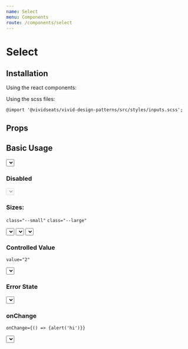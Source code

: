 ```yaml
---
name: Select
menu: Components
route: /components/select
---
```



# Select

## Installation

Using the react components:


Using the scss files:

    @import '@vividseats/vivid-design-patterns/src/styles/inputs.scss';

## Props

<Props of={Select} />

## Basic Usage

<Playground>
    <Select label="Choose your option:" id="selectOne">
        <Select.Option value="1">Option 1</Select.Option>
        <Select.Option value="2">Option 2</Select.Option>
        <Select.Option value="3">Option 3</Select.Option>
    </Select>
</Playground>

### Disabled

<Playground>
    <Select value="3" disabled>
        <Select.Option value="3">Option 3</Select.Option>
    </Select>
</Playground>

### Sizes:

`class="--small"` `class="--large"`

<Playground>
    <Select outlined>
        <Select.Option value="1">Option 1</Select.Option>
        <Select.Option value="2">Option 2</Select.Option>
        <Select.Option value="3">Option 3</Select.Option>
    </Select>
    <Select outlined small>
        <Select.Option value="1">Option 1</Select.Option>
        <Select.Option value="2">Option 2</Select.Option>
        <Select.Option value="3">Option 3</Select.Option>
    </Select>
    <Select outlined medium>
        <Select.Option value="1">Option 1</Select.Option>
        <Select.Option value="2">Option 2</Select.Option>
        <Select.Option value="3">Option 3</Select.Option>
    </Select>
</Playground>

### Controlled Value

`value="2"`

<Playground>
    <Select value="2" label="Choose an option:">
        <Select.Option value="1">Option 1</Select.Option>
        <Select.Option value="2">Option 2</Select.Option>
        <Select.Option value="3">Option 3</Select.Option>
    </Select>
</Playground>

### Error State

<Playground>
    <Select error="There was an error" label="Choose an option:">
        <Select.Option value="1">Option 1</Select.Option>
        <Select.Option value="2">Option 2</Select.Option>
        <Select.Option value="3">Option 3</Select.Option>
    </Select>
</Playground>

### onChange

`onChange={() => {alert('hi')}}`

<Playground>
    <Select
        onChange={() => {
            alert('hi');
        }}>
        <Select.Option value="1">Option 1</Select.Option>
        <Select.Option value="2">Option 2</Select.Option>
        <Select.Option value="3">Option 3</Select.Option>
    </Select>
</Playground>
